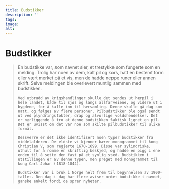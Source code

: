 ```yaml
---
title: Budstikker
description: ''
tags:
image: 
alt: 
---
```



# Budstikker

<Blockquote
    quote='«Alle som får pilen til huset, er stevnet til skips ved sjøen, og til hærsamling på land»'
    footer='Landevernsbolken, kapittel 3' />

<Spacer height={40}/>
<Container stil="initial side">
    En budstikke var, som navnet sier, et trestykke som fungerte som en melding. Trolig har noen av dem, kalt pil og kors, hatt en bestemt form eller vært merket på et vis, men de hadde neppe runer eller annen skrift. Selve meldingen ble overlevert muntlig sammen med budstikken. 

    Ved utbrudd av krigshandlinger skulle det sendes ut hærpil i hele landet, både til sjøs og langs allfarveiene, og videre ut i bygdene, for å kalle inn til hærsamling. Denne skulle gå dag som natt, og følges av flere personer. Pilbudstikker ble også sendt ut ved plyndringstokter, drap og alvorlige voldshendelser. Det er nærliggende å tro at denne budstikken faktisk lignet en pil. Det er uvisst om det var noe som skilte pilbudstikker til ulike formål. 

    Dessverre er det ikke identifisert noen typer budstikker fra middelalderen. De eldste vi kjenner bærer monogrammet til kong Christian V, som regjerte 1670-1699. Disse var sylindriske, uthult for å romme en skriftlig beskjed, og hadde en pigg i ene enden til å sette den fast på et synlig sted. Budstikken i utstillingen er av denne typen, men preget med monogrammet til kong Carl Johan (1818-1844). 

    Budstikker var i bruk i Norge helt frem til begynnelsen av 1900-tallet. Den dag i dag har flere aviser ordet budstikke i navnet, ganske enkelt fordi de sprer nyheter. 
</Container>
